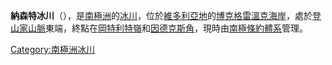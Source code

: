 '''納森特冰川'''（{{lang-en|Nascent Glacier}}），是[[南極洲|南極洲]]的[[冰川|冰川]]，位於[[維多利亞地|維多利亞地]]的[[博克格雷溫克海岸|博克格雷溫克海岸]]，處於[[登山家山脈|登山家山脈]]東端，終點在[[岡特利特嶺|岡特利特嶺]]和[[因德克斯角|因德克斯角]]，現時由[[南極條約體系|南極條約體系]]管理。

{{coord|73|22|S|167|37|E|display=title}}

{{DEFAULTSORT:Nascent Glacier}}
[[Category:南極洲冰川|Category:南極洲冰川]]


{{BorchgrevinkCoast-geo-stub}}